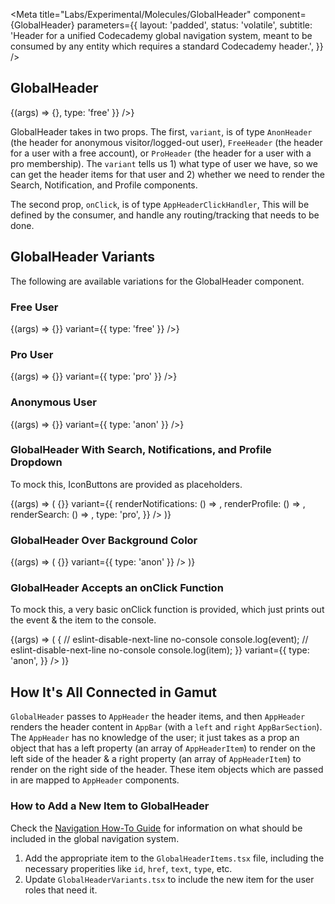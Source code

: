 
<Meta
  title="Labs/Experimental/Molecules/GlobalHeader"
  component={GlobalHeader}
  parameters={{
    layout: 'padded',
    status: 'volatile',
    subtitle:
      'Header for a unified Codecademy global navigation system, meant to be consumed by any entity which requires a standard Codecademy header.',
  }}
/>

## GlobalHeader

<Canvas withSource="open">
  <Story name="GlobalHeader">
    {(args) => <GlobalHeader variant={{ onClick: () => {}, type: 'free' }} />}
  </Story>
</Canvas>

GlobalHeader takes in two props. The first, `variant`, is of type `AnonHeader` (the header for anonymous visitor/logged-out user), `FreeHeader` (the header for a user with a free account), or `ProHeader` (the header for a user with a pro membership). The `variant` tells us 1) what type of user we have, so we can get the header items for that user and 2) whether we need to render the Search, Notification, and Profile components.

The second prop, `onClick`, is of type `AppHeaderClickHandler`, This will be defined by the consumer, and handle any routing/tracking that needs to be done.

<Props of={GlobalHeader} />

## GlobalHeader Variants

The following are available variations for the GlobalHeader component.

### Free User

<Canvas>
  <Story name="Free User Global Header">
    {(args) => <GlobalHeader onClick={() => {}} variant={{ type: 'free' }} />}
  </Story>
</Canvas>

### Pro User

<Canvas>
  <Story name="Pro User Global Header">
    {(args) => <GlobalHeader onClick={() => {}} variant={{ type: 'pro' }} />}
  </Story>
</Canvas>

### Anonymous User

<Canvas>
  <Story name="Anonymous User Global Header">
    {(args) => <GlobalHeader onClick={() => {}} variant={{ type: 'anon' }} />}
  </Story>
</Canvas>

### GlobalHeader With Search, Notifications, and Profile Dropdown

To mock this, IconButtons are provided as placeholders.

<Canvas>
  <Story name="GlobalHeader Search Notifications Profile">
    {(args) => (
      <GlobalHeader
        onClick={() => {}}
        variant={{
          renderNotifications: () => <IconButton icon={BellIcon} />,
          renderProfile: () => <IconButton icon={PersonIcon} />,
          renderSearch: () => <IconButton icon={SearchIcon} />,
          type: 'pro',
        }}
      />
    )}
  </Story>
</Canvas>

### GlobalHeader Over Background Color

<Canvas>
  <Story name="Background Color GlobalHeader">
    {(args) => (
      <Box backgroundColor="beige" width="100%">
        <GlobalHeader onClick={() => {}} variant={{ type: 'anon' }} />
      </Box>
    )}
  </Story>
</Canvas>

### GlobalHeader Accepts an onClick Function

To mock this, a very basic onClick function is provided, which just prints out the event & the item to the console.

<Canvas>
  <Story name="Passing an OnClick to GlobalHeader">
    {(args) => (
      <GlobalHeader
        onClick={(event, item) => {
          // eslint-disable-next-line no-console
          console.log(event);
          // eslint-disable-next-line no-console
          console.log(item);
        }}
        variant={{
          type: 'anon',
        }}
      />
    )}
  </Story>
</Canvas>

## How It's All Connected in Gamut

`GlobalHeader` passes to `AppHeader` the header items, and then `AppHeader` renders the header content in `AppBar` (with a `left` and `right` `AppBarSection`). The `AppHeader` has no knowledge of the user; it just takes as a prop an object that has a left property (an array of `AppHeaderItem`) to render on the left side of the header & a right property (an array of `AppHeaderItem`) to render on the right side of the header. These item objects which are passed in are mapped to `AppHeader` components.

### How to Add a New Item to GlobalHeader

Check the [Navigation How-To Guide](https://docs.google.com/presentation/d/1YHG6IjvSJG0w8N63phbw5aZCknUOR4B-q_SFM3GLIJc/edit#slide=id.g8a8c98c6f1_0_14) for information on what should be included in the global navigation system.

1. Add the appropriate item to the `GlobalHeaderItems.tsx` file, including the necessary properities like `id`, `href`, `text`, `type`, etc.
2. Update `GlobalHeaderVariants.tsx` to include the new item for the user roles that need it.
